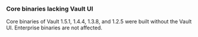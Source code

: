 ### Core binaries lacking Vault UI

Core binaries of Vault 1.5.1, 1.4.4, 1.3.8, and 1.2.5 were built without the
Vault UI. Enterprise binaries are not affected.
